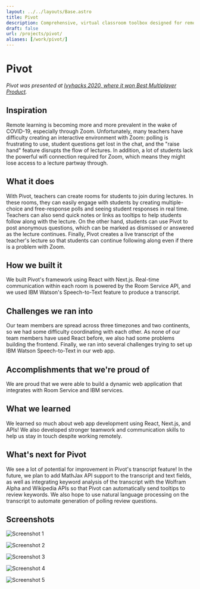 ```yaml
---
layout: ../../layouts/Base.astro
title: Pivot
description: Comprehensive, virtual classroom toolbox designed for remote education. Including live Q&A, polling, and quizzing features.
draft: false
url: /projects/pivot/
aliases: [/work/pivot/]
---
```



# Pivot

<YouTube id="9bxkNTe0DMw" />

_Pivot was presented at [Ivyhacks 2020, where it won Best Multiplayer Product](https://devpost.com/software/pivot-9ytkdq)._

## Inspiration

Remote learning is becoming more and more prevalent in the wake of COVID-19, especially through Zoom. Unfortunately, many teachers have difficulty creating an interactive environment with Zoom: polling is frustrating to use, student questions get lost in the chat, and the "raise hand" feature disrupts the flow of lectures. In addition, a lot of students lack the powerful wifi connection required for Zoom, which means they might lose access to a lecture partway through.

## What it does

With Pivot, teachers can create rooms for students to join during lectures. In these rooms, they can easily engage with students by creating multiple-choice and free-response polls and seeing student responses in real time. Teachers can also send quick notes or links as tooltips to help students follow along with the lecture. On the other hand, students can use Pivot to post anonymous questions, which can be marked as dismissed or answered as the lecture continues. Finally, Pivot creates a live transcript of the teacher's lecture so that students can continue following along even if there is a problem with Zoom.

## How we built it

We built Pivot's framework using React with Next.js. Real-time communication within each room is powered by the Room Service API, and we used IBM Watson's Speech-to-Text feature to produce a transcript.

## Challenges we ran into

Our team members are spread across three timezones and two continents, so we had some difficulty coordinating with each other. As none of our team members have used React before, we also had some problems building the frontend. Finally, we ran into several challenges trying to set up IBM Watson Speech-to-Text in our web app.

## Accomplishments that we're proud of

We are proud that we were able to build a dynamic web application that integrates with Room Service and IBM services.

## What we learned

We learned so much about web app development using React, Next.js, and APIs! We also developed stronger teamwork and communication skills to help us stay in touch despite working remotely.

## What's next for Pivot

We see a lot of potential for improvement in Pivot's transcript feature! In the future, we plan to add MathJax API support to the transcript and text fields, as well as integrating keyword analysis of the transcript with the Wolfram Alpha and Wikipedia APIs so that Pivot can automatically send tooltips to review keywords. We also hope to use natural language processing on the transcript to automate generation of polling review questions.

## Screenshots

![Screenshot 1](pivot/1.png)

![Screenshot 2](pivot/2.png)

![Screenshot 3](pivot/3.png)

![Screenshot 4](pivot/4.png)

![Screenshot 5](pivot/5.png)
